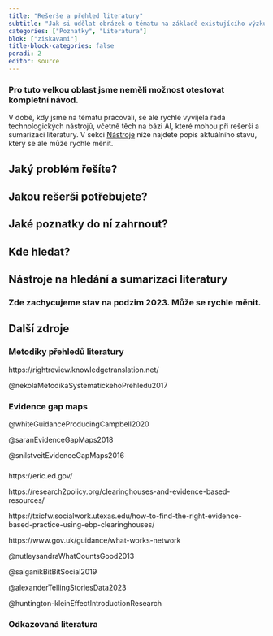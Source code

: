 ```yaml
---
title: "Rešerše a přehled literatury"
subtitle: "Jak si udělat obrázek o tématu na základě existujícího výzkumu"
categories: ["Poznatky", "Literatura"]
blok: ["ziskavani"]
title-block-categories: false
poradi: 2
editor: source
---
```


:::{.callout-tip}

### Pro tuto velkou oblast jsme neměli možnost otestovat kompletní návod. 

V době, kdy jsme na tématu pracovali, se ale rychle vyvíjela řada technologických nástrojů, včetně těch na bázi AI, které mohou při rešerši a sumarizaci literatury. V sekci [Nástroje](#nastroje) níže najdete popis aktuálního stavu, který se ale může rychle měnit.

:::

## Jaký problém řešíte?

## Jakou rešerši potřebujete?

## Jaké poznatky do ní zahrnout?

## Kde hledat?

## Nástroje na hledání a sumarizaci literatury {#nastroje}

:::{.callout-warning}

### Zde zachycujeme stav na podzim 2023. Může se rychle měnit.

:::

## Další zdroje

### Metodiky přehledů literatury

https://rightreview.knowledgetranslation.net/

@nekolaMetodikaSystematickehoPrehledu2017

### Evidence gap maps

@whiteGuidanceProducingCampbell2020

@saranEvidenceGapMaps2018

@snilstveitEvidenceGapMaps2016

###

https://eric.ed.gov/

https://research2policy.org/clearinghouses-and-evidence-based-resources/

https://txicfw.socialwork.utexas.edu/how-to-find-the-right-evidence-based-practice-using-ebp-clearinghouses/

https://www.gov.uk/guidance/what-works-network

@nutleysandraWhatCountsGood2013

@salganikBitBitSocial2019

@alexanderTellingStoriesData2023

@huntington-kleinEffectIntroductionResearch

### Odkazovaná literatura

:::{#refs}
:::